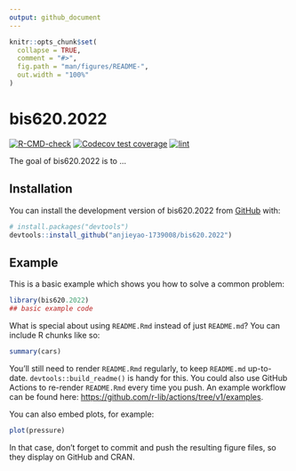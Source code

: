 ```yaml
---
output: github_document
---
```


<!-- README.md is generated from README.Rmd. Please edit that file -->

```r
knitr::opts_chunk$set(
  collapse = TRUE,
  comment = "#>",
  fig.path = "man/figures/README-",
  out.width = "100%"
)
```

# bis620.2022

<!-- badges: start -->
[![R-CMD-check](https://github.com/anjieyao-1739008/bis620.2022/actions/workflows/R-CMD-check.yaml/badge.svg)](https://github.com/anjieyao-1739008/bis620.2022/actions/workflows/R-CMD-check.yaml)
[![Codecov test coverage](https://codecov.io/gh/anjieyao-1739008/bis620.2022/branch/main/graph/badge.svg)](https://app.codecov.io/gh/anjieyao-1739008/bis620.2022?branch=main)
[![lint](https://github.com/anjieyao-1739008/bis620.2022/actions/workflows/lint.yaml/badge.svg)](https://github.com/anjieyao-1739008/bis620.2022/actions/workflows/lint.yaml)
<!-- badges: end -->

The goal of bis620.2022 is to ...

## Installation

You can install the development version of bis620.2022 from [GitHub](https://github.com/) with:

``` r
# install.packages("devtools")
devtools::install_github("anjieyao-1739008/bis620.2022")
```

## Example

This is a basic example which shows you how to solve a common problem:

```r
library(bis620.2022)
## basic example code
```

What is special about using `README.Rmd` instead of just `README.md`? You can include R chunks like so:

```r
summary(cars)
```

You'll still need to render `README.Rmd` regularly, to keep `README.md` up-to-date. `devtools::build_readme()` is handy for this. You could also use GitHub Actions to re-render `README.Rmd` every time you push. An example workflow can be found here: <https://github.com/r-lib/actions/tree/v1/examples>.

You can also embed plots, for example:

```r
plot(pressure)
```

In that case, don't forget to commit and push the resulting figure files, so they display on GitHub and CRAN.
